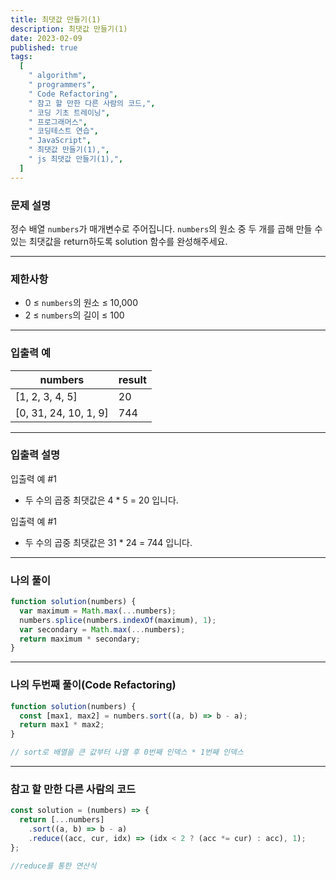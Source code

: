 ```yaml
---
title: 최댓값 만들기(1)
description: 최댓값 만들기(1)
date: 2023-02-09
published: true
tags:
  [
    " algorithm",
    " programmers",
    " Code Refactoring",
    " 참고 할 만한 다른 사람의 코드,",
    " 코딩 기초 트레이닝",
    " 프로그래머스",
    " 코딩테스트 연습",
    " JavaScript",
    " 최댓값 만들기(1),",
    " js 최댓값 만들기(1),",
  ]
---
```


### 문제 설명

정수 배열 `numbers`가 매개변수로 주어집니다. `numbers`의 원소 중 두 개를 곱해 만들 수 있는 최댓값을 return하도록 solution 함수를 완성해주세요.

---

### 제한사항

- 0 ≤ `numbers`의 원소 ≤ 10,000
- 2 ≤ `numbers`의 길이 ≤ 100

---

### 입출력 예

| numbers               | result |
| --------------------- | ------ |
| [1, 2, 3, 4, 5]       | 20     |
| [0, 31, 24, 10, 1, 9] | 744    |

---

### 입출력 설명

입출력 예 #1

- 두 수의 곱중 최댓값은 4 \* 5 = 20 입니다.

입출력 예 #1

- 두 수의 곱중 최댓값은 31 \* 24 = 744 입니다.

---

### 나의 풀이

```jsx
function solution(numbers) {
  var maximum = Math.max(...numbers);
  numbers.splice(numbers.indexOf(maximum), 1);
  var secondary = Math.max(...numbers);
  return maximum * secondary;
}
```

---

### 나의 두번째 풀이(Code Refactoring)

```jsx
function solution(numbers) {
  const [max1, max2] = numbers.sort((a, b) => b - a);
  return max1 * max2;
}

// sort로 배열을 큰 값부터 나열 후 0번째 인덱스 * 1번째 인덱스
```

---

### 참고 할 만한 다른 사람의 코드

```jsx
const solution = (numbers) => {
  return [...numbers]
    .sort((a, b) => b - a)
    .reduce((acc, cur, idx) => (idx < 2 ? (acc *= cur) : acc), 1);
};

//reduce를 통한 연산식
```
